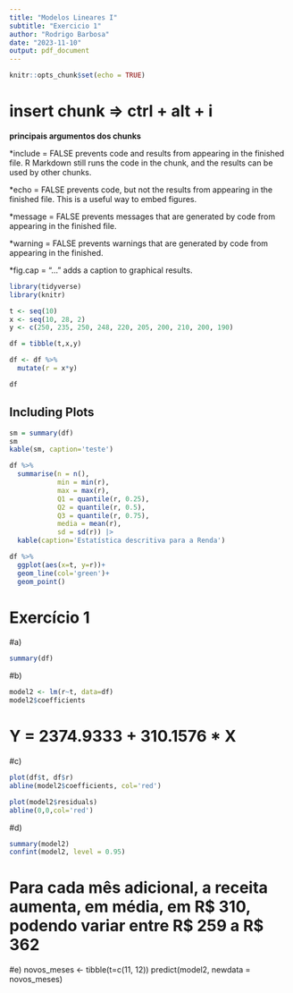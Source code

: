 ```yaml
---
title: "Modelos Lineares I"
subtitle: "Exercicio 1"
author: "Rodrigo Barbosa"
date: "2023-11-10"
output: pdf_document
---
```


```r
knitr::opts_chunk$set(echo = TRUE)
```

# insert chunk => ctrl + alt + i

**principais argumentos dos chunks**

*include = FALSE prevents code and results from appearing in the finished file. R Markdown             still runs the code in the chunk, and the results can be used by other chunks.

*echo = FALSE prevents code, but not the results from appearing in the finished file. This          is a useful way to embed figures.

*message = FALSE prevents messages that are generated by code from appearing in the finished            file.

*warning = FALSE prevents warnings that are generated by code from appearing in the                    finished.

*fig.cap = "..." adds a caption to graphical results.

```r
library(tidyverse)
library(knitr)

t <- seq(10)
x <- seq(10, 28, 2)
y <- c(250, 235, 250, 248, 220, 205, 200, 210, 200, 190)

df = tibble(t,x,y)

df <- df %>% 
  mutate(r = x*y)

df
```

## Including Plots

```r
sm = summary(df)
sm
kable(sm, caption='teste')

df %>%
  summarise(n = n(),
            min = min(r),
            max = max(r),
            Q1 = quantile(r, 0.25),
            Q2 = quantile(r, 0.5),
            Q3 = quantile(r, 0.75),
            media = mean(r),
            sd = sd(r)) |> 
  kable(caption='Estatística descritiva para a Renda')
```


```r
df %>% 
  ggplot(aes(x=t, y=r))+
  geom_line(col='green')+
  geom_point()
```

# Exercício 1
#a)
```r
summary(df)
```


#b)
```r
model2 <- lm(r~t, data=df)
model2$coefficients
```


# Y = 2374.9333 + 310.1576 * X

#c)
```r
plot(df$t, df$r)
abline(model2$coefficients, col='red')
```

```r
plot(model2$residuals)
abline(0,0,col='red')
```

#d)
```r
summary(model2)
confint(model2, level = 0.95)
```

# Para cada mês adicional, a receita aumenta, em média, em R$ 310, podendo variar entre R$ 259 a R$ 362

#e)
novos_meses <- tibble(t=c(11, 12))
predict(model2, newdata = novos_meses)